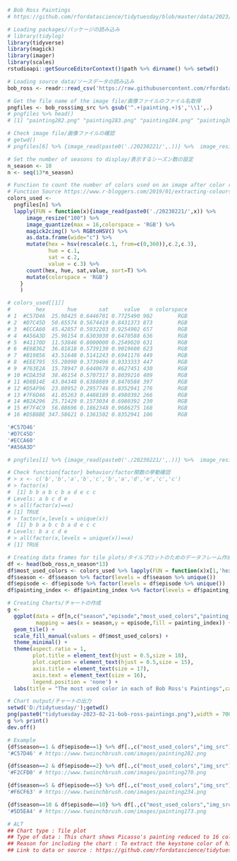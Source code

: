 ```{r}
# Bob Ross Paintings
# https://github.com/rfordatascience/tidytuesday/blob/master/data/2023/2023-02-21/readme.md

# Loading packages/パッケージの読み込み
# library(tidylog)
library(tidyverse)
library(magick)
library(imager)
library(scales)
rstudioapi::getSourceEditorContext()$path %>% dirname() %>% setwd()

# Loading source data/ソースデータの読み込み
bob_ross <- readr::read_csv('https://raw.githubusercontent.com/rfordatascience/tidytuesday/master/data/2023/2023-02-21/bob_ross.csv')# %>% tibble()

# Get the file name of the image file/画像ファイルのファイル名取得
pngfiles <- bob_ross$img_src %>% gsub('^.+(painting.+)$','\\1',.)
# pngfiles %>% head()
# [1] "painting282.png" "painting283.png" "painting284.png" "painting285.png" "painting286.png" "painting287.png"

# Check image file/画像ファイルの確認
# getwd()
# pngfiles[6] %>% {image_read(paste0('./20230221/',.))} %>%  image_resize("500") %>% image_quantize(max = 8,colorspace = 'RGB')

# Set the number of seasons to display/表示するシーズン数の設定
n_season <- 10
n <- seq(13*n_season)

# Function to count the number of colors used on an image after color reduction/画像の減色した上で使われている色をカウントする関数
# Function Source https://www.r-bloggers.com/2019/01/extracting-colours-from-your-images-with-image-quantization/
colors_used <- 
  pngfiles[n] %>% 
  lapply(FUN = function(x){image_read(paste0('./20230221/',x)) %>%
      image_resize("100") %>% 
      image_quantize(max = 16,colorspace = 'RGB') %>% 
      magick2cimg() %>% RGBtoHSV() %>%
      as.data.frame(wide="c") %>%  
      mutate(hex = hsv(rescale(c.1, from=c(0,360)),c.2,c.3),
             hue = c.1,
             sat = c.2,
             value = c.3) %>%
      count(hex, hue, sat,value, sort=T) %>% 
      mutate(colorspace = 'RGB')
    }
    )

# colors_used[[1]]
#        hex       hue       sat     value   n colorspace
# 1  #C57D46  25.98425 0.6446701 0.7725490 902        RGB
# 2  #D7C45D  50.65574 0.5674419 0.8431373 873        RGB
# 3  #ECCA60  45.42857 0.5932203 0.9254902 657        RGB
# 4  #A56A3D  25.96154 0.6303030 0.6470588 636        RGB
# 5  #41170D  11.53846 0.8000000 0.2549020 631        RGB
# 6  #E6B362  36.81818 0.5739130 0.9019608 623        RGB
# 7  #B19856  43.51648 0.5141243 0.6941176 449        RGB
# 8  #EEE795  55.28090 0.3739496 0.9333333 447        RGB
# 9  #763E2A  15.78947 0.6440678 0.4627451 430        RGB
# 10 #CDA358  38.46154 0.5707317 0.8039216 409        RGB
# 11 #D8B14E  43.04348 0.6388889 0.8470588 397        RGB
# 12 #D5AF96  23.80952 0.2957746 0.8352941 276        RGB
# 13 #7F6D46  41.05263 0.4488189 0.4980392 266        RGB
# 14 #B2A296  25.71429 0.1573034 0.6980392 230        RGB
# 15 #F7F4C9  56.08696 0.1862348 0.9686275 168        RGB
# 16 #D5B8BE 347.58621 0.1361502 0.8352941 106        RGB

'#C57D46'
'#D7C45D'
'#ECCA60'
"#A56A3D"

# pngfiles[1] %>% {image_read(paste0('./20230221/',.))} %>%  image_resize("500") %>% image_quantize(max = 16,colorspace = 'RGB')

# Check function{factor} behavior/factor関数の挙動確認
# > x <- c('b','b','a','b','c','b','a','d','e','c','c')
# > factor(x)
#  [1] b b a b c b a d e c c
# Levels: a b c d e
# > all(factor(x)==x)
# [1] TRUE
# > factor(x,levels = unique(x))
#  [1] b b a b c b a d e c c
# Levels: b a c d e
# > all(factor(x,levels = unique(x))==x)
# [1] TRUE

# Creating data frames for tile plots/タイルプロットのためのデータフレーム作成
df <- head(bob_ross,n_season*13)
df$most_used_colors <- colors_used %>% lapply(FUN = function(x)x[1,'hex']) %>% unlist()
df$season <- df$season %>% factor(levels = df$season %>% unique())
df$episode <- df$episode %>% factor(levels = df$episode %>% unique())
df$painting_index <- df$painting_index %>% factor(levels = df$painting_index %>% unique())

# Creating Charts/チャートの作成
g <- 
  ggplot(data = df[n,c("season","episode","most_used_colors","painting_index")],
         mapping = aes(x = season,y = episode,fill = painting_index)) + 
  geom_tile() + 
  scale_fill_manual(values = df$most_used_colors) + 
  theme_minimal() + 
  theme(aspect.ratio = 1,
        plot.title = element_text(hjust = 0.5,size = 18),
        plot.caption = element_text(hjust = 0.5,size = 15),
        axis.title = element_text(size = 17),
        axis.text = element_text(size = 16),
        legend.position = 'none') + 
  labs(title = "The most used color in each of Bob Ross's Paintings",caption = 'https://github.com/rfordatascience/tidytuesday/blob/master/data/2023/2023-02-21/readme.md');g

# Chart output/チャートの出力
setwd('D:/tidytuesday/');getwd()
png(paste0("tidytuesday-2023-02-21-bob-ross-paintings.png"),width = 700,height = 500)
g %>% print()
dev.off()

# Example
{df$season==1 & df$episode==1} %>% df[.,c("most_used_colors","img_src")]
'#C57D46' # https://www.twoinchbrush.com/images/painting282.png

{df$season==2 & df$episode==2} %>% df[.,c("most_used_colors","img_src")]
'#F2CFD0' # https://www.twoinchbrush.com/images/painting270.png

{df$season==5 & df$episode==5} %>% df[.,c("most_used_colors","img_src")]
'#F6CF63' # https://www.twoinchbrush.com/images/painting234.png

{df$season==10 & df$episode==10} %>% df[.,c("most_used_colors","img_src")]
'#5D5EA4' # https://www.twoinchbrush.com/images/painting173.png

# ALT
## Chart type : Tile plot
## Type of data : This chart shows Picasso's painting reduced to 16 colors and then shows the most used of those colors. The x-axis and y-axis represent season and episode respectively.
## Reason for including the chart : To extract the keystone color of his paintings and to see how they change from season to season.
## Link to data or source : https://github.com/rfordatascience/tidytuesday/blob/master/data/2023/2023-02-21/readme.md
```
